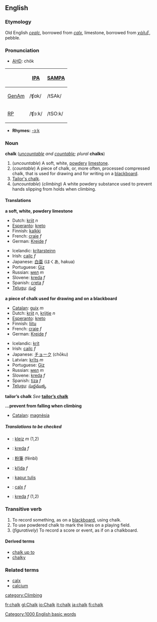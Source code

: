 {{wikipedia}}
==English==

===Etymology===
Old English ''[[cealc]]'', borrowed from {{L.}} ''[[calx#Latin|calx]]'', limestone, borrowed from {{Gr.}} ''[[χάλιξ]]'', pebble.

===Pronunciation===
*[[w:AHD|AHD]]: chôk

{| border=1 cellpadding=5
! !! [[w:International Phonetic Alphabet|IPA]] !! [[w:SAMPA|SAMPA]]
|-
! [[GenAm]]
| /ʧɑk/ || /tSAk/
|-
! [[RP]]
| /ʧɔːk/ || /tSO:k/
|}

*'''Rhymes:''' [[Rhymes:English:-ɔːk|-ɔːk]]

===Noun===
'''chalk''' (''[[uncountable]] and [[countable]]; plural'' '''chalks''')

#(''uncountable'') A soft, white, [[powdery]] [[limestone]].
#(''countable'') A piece of chalk, or, more often, processed compressed chalk, that is used for drawing and for writing on a [[blackboard]].
#[[Tailor's chalk]].
#(''uncountable'') (''climbing'') A white powdery substance used to prevent hands slipping from holds when climbing.<!--Isn't this the same as the first def?-->

====Translations====

'''a soft, white, powdery limestone'''
{{top}}
*Dutch: [[krijt]] ''n''
*[[Esperanto]]: [[kreto]]
*Finnish: [[kalkki]]
*French: [[craie]] ''f''
*German: [[Kreide]] ''f''
{{mid}}
*Icelandic: [[krítarsteinn]]
*Irish: [[cailc]] ''f''
*Japanese: [[白亜]] (はくあ, hakua)
*Portuguese: [[Giz]]
*Russian: [[мел]] ''m''
*Slovene: [[kreda]] ''f''
*Spanish: [[creta]] ''f''
*[[Telugu]]: [[సుద్ద]]
{{bottom}}

'''a piece of chalk used for drawing and on a blackboard'''
{{top}}
*[[Catalan]]: [[guix]] ''m''
*Dutch: [[krijt]] ''n'', [[krijtje]] ''n''
*[[Esperanto]]: [[kreto]]
*Finnish: [[liitu]]
*French: [[craie]] ''f''
*German: [[Kreide]] ''f''
{{mid}}
*Icelandic: [[krít]]
*Irish: [[cailc]] ''f''
*Japanese: [[チョーク]] (chōku)
*Latvian: [[krīts]] ''m''
*Portuguese: [[Giz]]
*Russian: [[мел]] ''m''
*Slovene: [[kreda]] ''f''
*Spanish: [[tiza]] ''f''
*[[Telugu]]: [[సుద్దముక్క]]
{{bottom}}

'''tailor’s chalk'''
''See'' '''[[tailor's chalk|tailor’s chalk]]'''

'''...prevent from falling when climbing'''
*[[Catalan]]: [[magnèsia]]

=====Translations to be checked=====
<!--Remove this section once all of the translations below have been moved into the tables above.-->
{{checktrans}}

*{{ttbc|Breton}}: [[kleiz]] ''m'' (1,2)
*{{ttbc|Bosnian}}: [[kreda]] ''f''
*{{ttbc|Chinese}}: [[粉筆]] (fěnbǐ)
*{{ttbc|Czech}}: [[křída]] ''f''
*{{ttbc|Indonesian}}: [[kapur tulis]]
*{{ttbc|Latin}}: [[calx#Latin|calx]] ''f''
*{{ttbc|Polish}}: [[kreda]] ''f'' (1,2)

===Transitive verb===
{{en-infl-reg-consonant|chalk||}}

#To record something, as on a [[blackboard]], using chalk.
#To use powdered chalk to mark the lines on a playing field.
#(''figuratively'') To record a score or event, as if on a chalkboard.

====Derived terms====
*[[chalk up to]]
*[[chalky]]

===Related terms===
*[[calx]]
*[[calcium]]

[[category:Climbing]]
[[Category:1000 English basic words]]

[[fr:chalk]]
[[gl:Chalk]]
[[io:Chalk]]
[[it:chalk]]
[[ja:chalk]]
[[fi:chalk]]